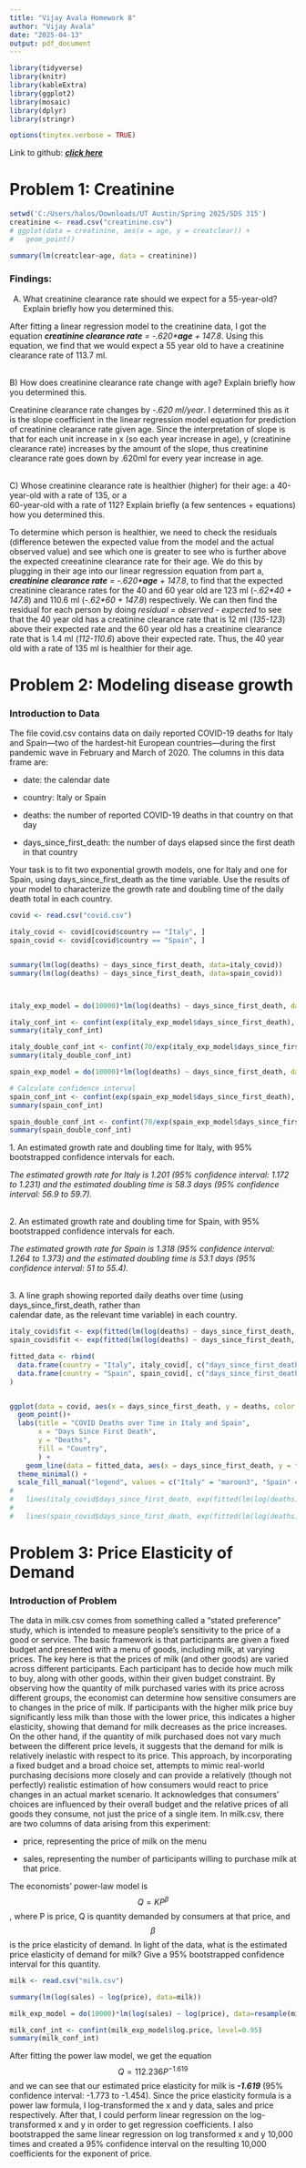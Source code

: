 ---
title: "Vijay Avala Homework 8"
author: "Vijay Avala"
date: "2025-04-13"
output: pdf_document
---

```{r setup, include=FALSE}
library(tidyverse)
library(knitr)
library(kableExtra)
library(ggplot2)
library(mosaic)
library(dplyr)
library(stringr)

options(tinytex.verbose = TRUE)

```

Link to github: [[***click here***]{.underline}](https://github.com/Vijay-Avala/SDS315/blob/main/Vijay-Avala-SDS315-HW-8.Rmd)

# Problem 1: Creatinine

```{r echo=FALSE, warning=FALSE, message=FALSE, results='hide'}
setwd('C:/Users/halos/Downloads/UT Austin/Spring 2025/SDS 315')
creatinine <- read.csv("creatinine.csv")
# ggplot(data = creatinine, aes(x = age, y = creatclear)) +
#   geom_point()

summary(lm(creatclear~age, data = creatinine))


```

### Findings:

A)  What creatinine clearance rate should we expect for a 55-year-old? Explain briefly how you determined this.

After fitting a linear regression model to the creatinine data, I got the equation ***creatinine clearance rate** = -.620\***age** + 147.8*. Using this equation, we find that we would expect a 55 year old to have a creatinine clearance rate of 113.7 ml.

\
B) How does creatinine clearance rate change with age? Explain briefly how you determined this.

Creatinine clearance rate changes by *-.620 ml/year*. I determined this as it is the slope coefficient in the linear regression model equation for prediction of creatinine clearance rate given age. Since the interpretation of slope is that for each unit increase in x (so each year increase in age), y (creatinine clearance rate) increases by the amount of the slope, thus creatinine clearance rate goes down by .620ml for every year increase in age.

\
C) Whose creatinine clearance rate is healthier (higher) for their age: a 40-year-old with a rate of 135, or a\
60-year-old with a rate of 112? Explain briefly (a few sentences + equations) how you determined this.

To determine which person is healthier, we need to check the residuals (difference betewen the expected value from the model and the actual observed value) and see which one is greater to see who is further above the expected creeatinine clearance rate for their age. We do this by plugging in their age into our linear regression equation from part a, ***creatinine clearance rate** = -.620\***age** + 147.8*, to find that the expected creatinine clearance rates for the 40 and 60 year old are 123 ml (*-.62\*40 + 147.8*) and 110.6 ml (*-.62\*60 + 147.8*) respectively. We can then find the residual for each person by doing *residual = observed - expected* to see that the 40 year old has a creatinine clearance rate that is 12 ml (*135-123*) above their expected rate and the 60 year old has a creatinine clearance rate that is 1.4 ml (*112-110.6*) above their expected rate. Thus, the 40 year old with a rate of 135 ml is healthier for their age.

# Problem 2: Modeling disease growth

### Introduction to Data

The file covid.csv contains data on daily reported COVID-19 deaths for Italy and Spain—two of the hardest-hit European countries—during the first pandemic wave in February and March of 2020. The columns in this data frame are:

-   date: the calendar date

-   country: Italy or Spain

-   deaths: the number of reported COVID-19 deaths in that country on that day

-   days_since_first_death: the number of days elapsed since the first death in that country

Your task is to fit two exponential growth models, one for Italy and one for Spain, using days_since_first_death as the time variable. Use the results of your model to characterize the growth rate and doubling time of the daily death total in each country.\

```{r echo=FALSE, warning=FALSE, message=FALSE, results='hide'}
covid <- read.csv("covid.csv")

italy_covid <- covid[covid$country == "Italy", ]
spain_covid <- covid[covid$country == "Spain", ]


summary(lm(log(deaths) ~ days_since_first_death, data=italy_covid))
summary(lm(log(deaths) ~ days_since_first_death, data=spain_covid))



italy_exp_model = do(10000)*lm(log(deaths) ~ days_since_first_death, data=resample(italy_covid))

italy_conf_int <- confint(exp(italy_exp_model$days_since_first_death), level=0.95)
summary(italy_conf_int)

italy_double_conf_int <- confint(70/exp(italy_exp_model$days_since_first_death), level=0.95)
summary(italy_double_conf_int)

spain_exp_model = do(10000)*lm(log(deaths) ~ days_since_first_death, data=resample(spain_covid))

# Calculate confidence interval 
spain_conf_int <- confint(exp(spain_exp_model$days_since_first_death), level=0.95)
summary(spain_conf_int)

spain_double_conf_int <- confint(70/exp(spain_exp_model$days_since_first_death), level=0.95)
summary(spain_double_conf_int)
```

1\. An estimated growth rate and doubling time for Italy, with 95% bootstrapped confidence intervals for each.

*The estimated growth rate for Italy is 1.201 (95% confidence interval: 1.172 to 1.231) and the estimated doubling time is 58.3 days (95% confidence interval: 56.9 to 59.7).*

\
2. An estimated growth rate and doubling time for Spain, with 95% bootstrapped confidence intervals for each.

*The estimated growth rate for Spain is 1.318 (95% confidence interval: 1.264 to 1.373) and the estimated doubling time is 53.1 days (95% confidence interval: 51 to 55.4).*

\
3. A line graph showing reported daily deaths over time (using days_since_first_death, rather than\
calendar date, as the relevant time variable) in each country.

```{r echo=FALSE, warning=FALSE, message=FALSE}

italy_covid$fit <- exp(fitted(lm(log(deaths) ~ days_since_first_death, data = italy_covid)))
spain_covid$fit <- exp(fitted(lm(log(deaths) ~ days_since_first_death, data = spain_covid)))

fitted_data <- rbind(
  data.frame(country = "Italy", italy_covid[, c("days_since_first_death", "fit")]),
  data.frame(country = "Spain", spain_covid[, c("days_since_first_death", "fit")])
)


ggplot(data = covid, aes(x = days_since_first_death, y = deaths, color = country))+
  geom_point()+
  labs(title = "COVID Deaths over Time in Italy and Spain",
       x = "Days Since First Death",
       y = "Deaths",
       fill = "Country", 
       ) +
    geom_line(data = fitted_data, aes(x = days_since_first_death, y = fit, color = country)) +
  theme_minimal() +
  scale_fill_manual("legend", values = c("Italy" = "maroon3", "Spain" = "turquoise3"))
# 
#   lines(italy_covid$days_since_first_death, exp(fitted(lm(log(deaths) ~ days_since_first_death, data=italy_covid))), col = "maroon3")
#                                                   
#   lines(spain_covid$days_since_first_death, exp(fitted(lm(log(deaths) ~ days_since_first_death, data=spain_covid))), col = "turquoise3")

```

# Problem 3: Price Elasticity of Demand

### Introduction of Problem

The data in milk.csv comes from something called a “stated preference” study, which is intended to measure people’s sensitivity to the price of a good or service. The basic framework is that participants are given a fixed budget and presented with a menu of goods, including milk, at varying prices. The key here is that the prices of milk (and other goods) are varied across different participants. Each participant has to decide how much milk to buy, along with other goods, within their given budget constraint. By observing how the quantity of milk purchased varies with its price across different groups, the economist can determine how sensitive consumers are to changes in the price of milk. If participants with the higher milk price buy significantly less milk than those with the lower price, this indicates a higher elasticity, showing that demand for milk decreases as the price increases. On the other hand, if the quantity of milk purchased does not vary much between the different price levels, it suggests that the demand for milk is relatively inelastic with respect to its price. This approach, by incorporating a fixed budget and a broad choice set, attempts to mimic real-world purchasing decisions more closely and can provide a relatively (though not perfectly) realistic estimation of how consumers would react to price changes in an actual market scenario. It acknowledges that consumers’ choices are influenced by their overall budget and the relative prices of all goods they consume, not just the price of a single item. In milk.csv, there are two columns of data arising from this experiment:

-   price, representing the price of milk on the menu

-   sales, representing the number of participants willing to purchase milk at that price.

The economists’ power-law model is $$Q = KP^\beta$$, where P is price, Q is quantity demanded by consumers at that price, and $$\beta$$ is the price elasticity of demand. In light of the data, what is the estimated price elasticity of demand for milk? Give a 95% bootstrapped confidence interval for this quantity.

```{r echo=FALSE, warning=FALSE, message=FALSE, results='hide'}
milk <- read.csv("milk.csv")

summary(lm(log(sales) ~ log(price), data=milk))

milk_exp_model = do(10000)*lm(log(sales) ~ log(price), data=resample(milk))

milk_conf_int <- confint(milk_exp_model$log.price, level=0.95)
summary(milk_conf_int)

```

After fitting the power law model, we get the equation $$Q = 112.236P^{-1.619}$$ and we can see that our estimated price elasticity for milk is ***-1.619*** (95% confidence interval: -1.773 to -1.454). Since the price elasticity formula is a power law formula, I log-transformed the x and y data, sales and price respectively. After that, I could perform linear regression on the log-transformed x and y in order to get regression coefficients. I also bootstrapped the same linear regression on log transformed x and y 10,000 times and created a 95% confidence interval on the resulting 10,000 coefficients for the exponent of price.
